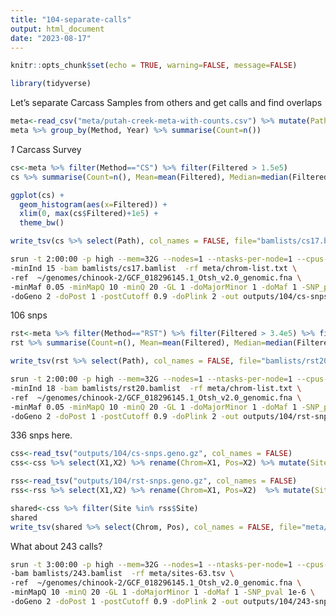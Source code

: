 ```yaml
---
title: "104-separate-calls"
output: html_document
date: "2023-08-17"
---
```


```r
knitr::opts_chunk$set(echo = TRUE, warning=FALSE, message=FALSE)
```

```r
library(tidyverse)
```

Let's separate Carcass Samples from others and get calls and find overlaps     

```r
meta<-read_csv("meta/putah-creek-meta-with-counts.csv") %>% mutate(Path=paste0("data/split/",SampleName,".sort.flt.bam"))
meta %>% group_by(Method, Year) %>% summarise(Count=n())
```
_1_ Carcass Survey      

```r
cs<-meta %>% filter(Method=="CS") %>% filter(Filtered > 1.5e5)
cs %>% summarise(Count=n(), Mean=mean(Filtered), Median=median(Filtered)) 

ggplot(cs) +
  geom_histogram(aes(x=Filtered)) +
  xlim(0, max(cs$Filtered)+1e5) +
  theme_bw() 
```

```r
write_tsv(cs %>% select(Path), col_names = FALSE, file="bamlists/cs17.bamlist")
```

```sh
srun -t 2:00:00 -p high --mem=32G --nodes=1 --ntasks-per-node=1 --cpus-per-task=12 $HOME/angsd/angsd -nthreads 24 \
-minInd 15 -bam bamlists/cs17.bamlist  -rf meta/chrom-list.txt \
-ref  ~/genomes/chinook-2/GCF_018296145.1_Otsh_v2.0_genomic.fna \
-minMaf 0.05 -minMapQ 10 -minQ 20 -GL 1 -doMajorMinor 1 -doMaf 1 -SNP_pval 1e-6 \
-doGeno 2 -doPost 1 -postCutoff 0.9 -doPlink 2 -out outputs/104/cs-snps > outputs/104/cs17-snps.out 2> outputs/104/cs17-snps.err &
```
 106 snps
 
 
```r
rst<-meta %>% filter(Method=="RST") %>% filter(Filtered > 3.4e5) %>% filter(Filtered< 4.5e5)
rst %>% summarise(Count=n(), Mean=mean(Filtered), Median=median(Filtered)) 

write_tsv(rst %>% select(Path), col_names = FALSE, file="bamlists/rst20.bamlist")

``` 

```sh
srun -t 2:00:00 -p high --mem=32G --nodes=1 --ntasks-per-node=1 --cpus-per-task=12 $HOME/angsd/angsd -nthreads 24 \
-minInd 18 -bam bamlists/rst20.bamlist  -rf meta/chrom-list.txt \
-ref  ~/genomes/chinook-2/GCF_018296145.1_Otsh_v2.0_genomic.fna \
-minMaf 0.05 -minMapQ 10 -minQ 20 -GL 1 -doMajorMinor 1 -doMaf 1 -SNP_pval 1e-6 \
-doGeno 2 -doPost 1 -postCutoff 0.9 -doPlink 2 -out outputs/104/rst-snps > outputs/104/rst20-snps.out 2> outputs/104/rst20-snps.err &
```

336 snps here.

```r
css<-read_tsv("outputs/104/cs-snps.geno.gz", col_names = FALSE) 
css<-css %>% select(X1,X2) %>% rename(Chrom=X1, Pos=X2) %>% mutate(Site=paste0(Chrom,"-",Pos))

rss<-read_tsv("outputs/104/rst-snps.geno.gz", col_names = FALSE) 
rss<-rss %>% select(X1,X2) %>% rename(Chrom=X1, Pos=X2)  %>% mutate(Site=paste0(Chrom,"-",Pos))

```

```r
shared<-css %>% filter(Site %in% rss$Site)
shared
write_tsv(shared %>% select(Chrom, Pos), col_names = FALSE, file="meta/sites-63.tsv")
```

What about 243 calls?

```sh
srun -t 3:00:00 -p high --mem=32G --nodes=1 --ntasks-per-node=1 --cpus-per-task=12 $HOME/angsd/angsd -nthreads 24 \ 
-bam bamlists/243.bamlist  -rf meta/sites-63.tsv \
-ref  ~/genomes/chinook-2/GCF_018296145.1_Otsh_v2.0_genomic.fna \
-minMapQ 10 -minQ 20 -GL 1 -doMajorMinor 1 -doMaf 1 -SNP_pval 1e-6 \
-doGeno 2 -doPost 1 -postCutoff 0.9 -doPlink 2 -out outputs/104/243-snps > outputs/104/243-snps.out 2> outputs/104/243-snps.err &
```
